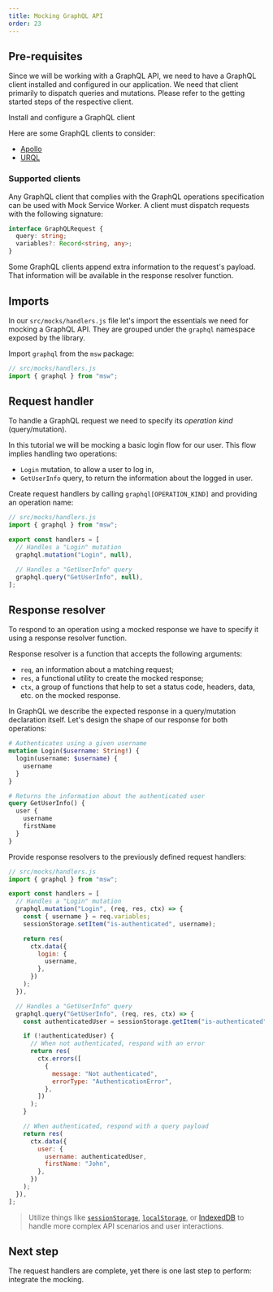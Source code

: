 ```yaml
---
title: Mocking GraphQL API
order: 23
---
```


## Pre-requisites

Since we will be working with a GraphQL API, we need to have a GraphQL client installed and configured in our application. We need that client primarily to dispatch queries and mutations. Please refer to the getting started steps of the respective client.

<Action>Install and configure a GraphQL client</Action>

Here are some GraphQL clients to consider:

- [Apollo](https://www.apollographql.com/)
- [URQL](https://formidable.com/open-source/urql/)

### Supported clients

Any GraphQL client that complies with the GraphQL operations specification can be used with Mock Service Worker. A client must dispatch requests with the following signature:

```ts
interface GraphQLRequest {
  query: string;
  variables?: Record<string, any>;
}
```

<Hint>
  Some GraphQL clients append extra information to the request's payload. That
  information will be available in the response resolver function.
</Hint>

## Imports

In our `src/mocks/handlers.js` file let's import the essentials we need for mocking a GraphQL API. They are grouped under the `graphql` namespace exposed by the library.

<Action>
  Import <code>graphql</code> from the <code>msw</code> package:
</Action>

```js showLineNumbers
// src/mocks/handlers.js
import { graphql } from "msw";
```

## Request handler

To handle a GraphQL request we need to specify its _operation kind_ (query/mutation).

In this tutorial we will be mocking a basic login flow for our user. This flow implies handling two operations:

- `Login` mutation, to allow a user to log in,
- `GetUserInfo` query, to return the information about the logged in user.

<Action>
  Create request handlers by calling <code>graphql[OPERATION_KIND]</code> and
  providing an operation name:
</Action>

```js showLineNumbers focusedLines=6,9
// src/mocks/handlers.js
import { graphql } from "msw";

export const handlers = [
  // Handles a "Login" mutation
  graphql.mutation("Login", null),

  // Handles a "GetUserInfo" query
  graphql.query("GetUserInfo", null),
];
```

## Response resolver

To respond to an operation using a mocked response we have to specify it using a response resolver function.

Response resolver is a function that accepts the following arguments:

- `req`, an information about a matching request;
- `res`, a functional utility to create the mocked response;
- `ctx`, a group of functions that help to set a status code, headers, data, etc. on the mocked response.

In GraphQL we describe the expected response in a query/mutation declaration itself. Let's design the shape of our response for both operations:

```graphql
# Authenticates using a given username
mutation Login($username: String!) {
  login(username: $username) {
    username
  }
}
```

```graphql
# Returns the information about the authenticated user
query GetUserInfo() {
  user {
    username
    firstName
  }
}
```

<Action>
  Provide response resolvers to the previously defined request handlers:
</Action>

```js showLineNumbers focusedLines=10-16,25-30,34-41
// src/mocks/handlers.js
import { graphql } from "msw";

export const handlers = [
  // Handles a "Login" mutation
  graphql.mutation("Login", (req, res, ctx) => {
    const { username } = req.variables;
    sessionStorage.setItem("is-authenticated", username);

    return res(
      ctx.data({
        login: {
          username,
        },
      })
    );
  }),

  // Handles a "GetUserInfo" query
  graphql.query("GetUserInfo", (req, res, ctx) => {
    const authenticatedUser = sessionStorage.getItem("is-authenticated");

    if (!authenticatedUser) {
      // When not authenticated, respond with an error
      return res(
        ctx.errors([
          {
            message: "Not authenticated",
            errorType: "AuthenticationError",
          },
        ])
      );
    }

    // When authenticated, respond with a query payload
    return res(
      ctx.data({
        user: {
          username: authenticatedUser,
          firstName: "John",
        },
      })
    );
  }),
];
```

> Utilize things like [`sessionStorage`](https://developer.mozilla.org/en-US/docs/Web/API/Window/sessionStorage), [`localStorage`](https://developer.mozilla.org/en-US/docs/Web/API/Window/localStorage), or [IndexedDB](https://developer.mozilla.org/en-US/docs/Web/API/IndexedDB_API) to handle more complex API scenarios and user interactions.

## Next step

The request handlers are complete, yet there is one last step to perform: integrate the mocking.


<PageLink page={IntegratePage} url="/docs/getting-started/integrate" />
